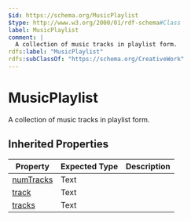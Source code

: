 ```yaml
---
$id: https://schema.org/MusicPlaylist
$type: http://www.w3.org/2000/01/rdf-schema#Class
label: MusicPlaylist
comment: |
  A collection of music tracks in playlist form.
rdfs:label: "MusicPlaylist"
rdfs:subClassOf: "https://schema.org/CreativeWork"
---
```


# MusicPlaylist

A collection of music tracks in playlist form.

## Inherited Properties

| Property | Expected Type | Description |
| --- | --- | --- |
| [numTracks](https://schema.org/numTracks) | Text |  |
| [track](https://schema.org/track) | Text |  |
| [tracks](https://schema.org/tracks) | Text |  |
